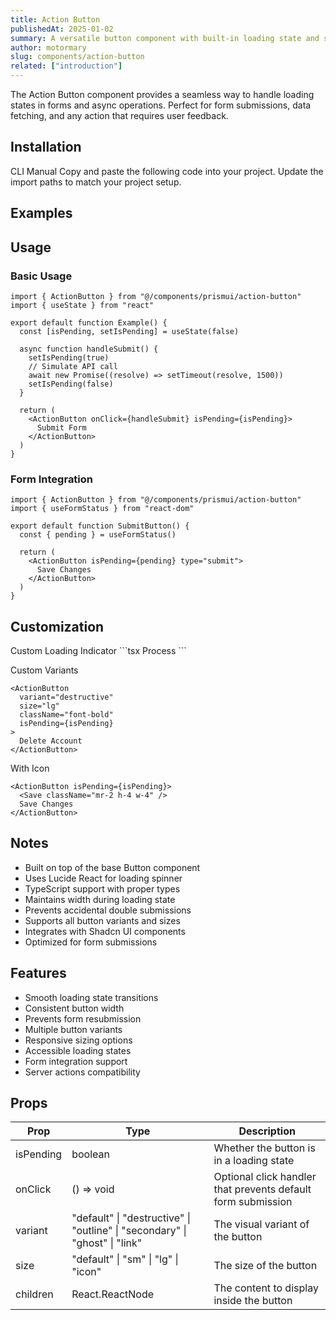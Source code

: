 ```yaml
---
title: Action Button
publishedAt: 2025-01-02
summary: A versatile button component with built-in loading state and smooth transitions for handling asynchronous actions.
author: motormary
slug: components/action-button
related: ["introduction"]
---
```


<ComponentPreview name="action-button-basic" v0="action-button-template"/>

<Note variant="info">
  The Action Button component provides a seamless way to handle loading states in forms and async operations. Perfect for form submissions, data fetching, and any action that requires user feedback.
</Note>

## Installation

<Tabs defaultValue="cli">
  <TabsList>
    <TabsTrigger value="cli">CLI</TabsTrigger>
    <TabsTrigger value="manual">Manual</TabsTrigger>
  </TabsList>
  <TabsContent value="cli">
    <ComponentSource name="action-button" isCli />
  </TabsContent>
  <TabsContent value="manual">
    <Steps>
      <Step>Copy and paste the following code into your project.</Step>
      <ComponentSource name="action-button" />
      <Step>Update the import paths to match your project setup.</Step>
    </Steps>
  </TabsContent>
</Tabs>

## Examples

<ComponentPreview name="action-button-demo" />

## Usage

### Basic Usage

```tsx
import { ActionButton } from "@/components/prismui/action-button"
import { useState } from "react"

export default function Example() {
  const [isPending, setIsPending] = useState(false)

  async function handleSubmit() {
    setIsPending(true)
    // Simulate API call
    await new Promise((resolve) => setTimeout(resolve, 1500))
    setIsPending(false)
  }

  return (
    <ActionButton onClick={handleSubmit} isPending={isPending}>
      Submit Form
    </ActionButton>
  )
}
```

### Form Integration

```tsx
import { ActionButton } from "@/components/prismui/action-button"
import { useFormStatus } from "react-dom"

export default function SubmitButton() {
  const { pending } = useFormStatus()

  return (
    <ActionButton isPending={pending} type="submit">
      Save Changes
    </ActionButton>
  )
}
```

## Customization

<Steps>
  <Step>Custom Loading Indicator</Step>
  ```tsx
  <ActionButton
    isPending={isPending}
    className="[--spinner-size:1.5rem]"
  >
    Process
  </ActionButton>
  ```

  <Step>Custom Variants</Step>
  ```tsx
  <ActionButton
    variant="destructive"
    size="lg"
    className="font-bold"
    isPending={isPending}
  >
    Delete Account
  </ActionButton>
  ```

  <Step>With Icon</Step>
  ```tsx
  <ActionButton isPending={isPending}>
    <Save className="mr-2 h-4 w-4" />
    Save Changes
  </ActionButton>
  ```
</Steps>

## Notes

- Built on top of the base Button component
- Uses Lucide React for loading spinner
- TypeScript support with proper types
- Maintains width during loading state
- Prevents accidental double submissions
- Supports all button variants and sizes
- Integrates with Shadcn UI components
- Optimized for form submissions

## Features

- Smooth loading state transitions
- Consistent button width
- Prevents form resubmission
- Multiple button variants
- Responsive sizing options
- Accessible loading states
- Form integration support
- Server actions compatibility

## Props

| Prop | Type | Description |
| --- | --- | --- |
| isPending | boolean | Whether the button is in a loading state |
| onClick | () => void | Optional click handler that prevents default form submission |
| variant | "default" \| "destructive" \| "outline" \| "secondary" \| "ghost" \| "link" | The visual variant of the button |
| size | "default" \| "sm" \| "lg" \| "icon" | The size of the button |
| children | React.ReactNode | The content to display inside the button |